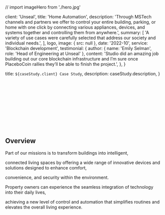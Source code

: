 // import imageHero from './hero.jpg'

  client: 'Unseal',
  title: 'Home Automation',
  description:
    'Through MSTech channels and partners we offer to control your entire building, parking, or home with one click by connecting various appliances, devices, and systems together and controlling them from anywhere.',
  summary: [
    'A variety of use cases were carefully selected that address our society and individual needs.',
  ],
  logo,
  image: { src: null },
  date: '2022-10',
  service: 'Blockchain development',
  testimonial: {
    author: { name: 'Emily Selman', role: 'Head of Engineering at Unseal' },
    content:
      'Studio did an amazing job building out our core blockchain infrastructure and I’m sure once PlaceboCoin rallies they’ll be able to finish the project.',
  },
}

  title: `${caseStudy.client} Case Study`,
  description: caseStudy.description,
}

<br />
<br />
<br />
<br />
<br />
<br />
<br />
<br />
<br />


## Overview

Part of our missions is to transform buildings into intelligent,

connected living spaces by offering a wide range of innovative devices and solutions designed to enhance comfort,

convenience, and security within the environment.

Property owners can experience the seamless integration of technology into their daily lives,

achieving a new level of control and automation that simplifies routines and elevates the overall living experience.
